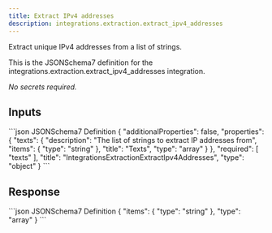 ```yaml
---
title: Extract IPv4 addresses
description: integrations.extraction.extract_ipv4_addresses
---
```


Extract unique IPv4 addresses from a list of strings.

This is the JSONSchema7 definition for the integrations.extraction.extract_ipv4_addresses integration.

_No secrets required._

## Inputs

<CodeGroup>
```json JSONSchema7 Definition
{
    "additionalProperties": false,
    "properties": {
        "texts": {
            "description": "The list of strings to extract IP addresses from",
            "items": {
                "type": "string"
            },
            "title": "Texts",
            "type": "array"
        }
    },
    "required": [
        "texts"
    ],
    "title": "IntegrationsExtractionExtractIpv4Addresses",
    "type": "object"
}
```

</CodeGroup>

## Response

<CodeGroup>
```json JSONSchema7 Definition
{
    "items": {
        "type": "string"
    },
    "type": "array"
}
```

</CodeGroup>
